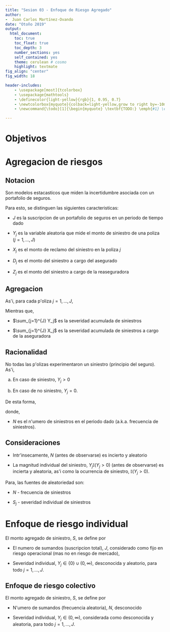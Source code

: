 ---
title: "Sesion 03 - Enfoque de Riesgo Agregado"
author:
-  Juan Carlos Martínez-Ovando
date: "Otoño 2019"
output:
  html_document:
    toc: true
    toc_float: true
    toc_depth: 3
    number_sections: yes
    self_contained: yes
    theme: cerulean # cosmo
    highlight: textmate
fig_align: "center"
fig_width: 18

header-includes:
    - \usepackage[most]{tcolorbox}
    - \usepackage{mathtools}
    - \definecolor{light-yellow}{rgb}{1, 0.95, 0.7}
    - \newtcolorbox{myquote}{colback=light-yellow,grow to right by=-10mm,grow to left by=-10mm, boxrule=0pt,boxsep=0pt,breakable}
    - \newcommand{\todo}[1]{\begin{myquote} \textbf{TODO:} \emph{#1} \end{myquote}}

---

\newcommand{\WiD}{\operatorname{\text{Wi}}}
\newcommand{\WeD}{\operatorname{\text{We}}}
\newcommand{\WeNormD}{\operatorname{\text{We-N}}}
\newcommand{\ExpD}{\operatorname{\text{Exp}}}
\newcommand{\BeD}{\operatorname{\text{Be}}}
\newcommand{\GeoD}{\operatorname{\text{Geo}}}
\newcommand{\StD}{\operatorname{\text{St}}}
\newcommand{\NormD}{\operatorname{\text{N}}}
\newcommand{\GaD}{\operatorname{\text{Ga}}}
\newcommand{\UniD}{\operatorname{\text{U}}}
\newcommand{\DirD}{\operatorname{\text{Dir}}}
\newcommand{\IG}{\operatorname{\text{InG}}}
\newcommand{\IncGa}{\operatorname{\text{IGa}}}
\newcommand{\IGa}{\operatorname{\text{InGa}}}
\newcommand{\PoD}{\operatorname{\text{Po}}}
\newcommand{\BS}{\operatorname{\text{BS}}}
\newcommand{\DP}{\operatorname{\text{DP}}}
\newcommand{\BinD}{\operatorname{\text{Bin}}}
\newcommand{\BinNegD}{\operatorname{\text{BinNeg}}}
\newcommand{\dd}{\mathrm{d}}
\newcommand{\Indic}{\mathbb{I}}
\newcommand{\Borel}{\operatorname{\mathscr{B}}}
\newcommand{\Filtration}{\operatorname{\mathscr{F}}}
\newcommand{\Expec}{\operatorname{\mathbb{E}}}
\newcommand{\Var}{\operatorname{\text{var}}}


# Objetivos


# Agregacion de riesgos

## Notacion

Son modelos estacasticos que miden la incertidumbre asociada con un portafolio de seguros.
	  	
Para esto, se distinguen las siguientes caracteristicas:

* $J$ es la suscripcion de un portafolio de seguros en un periodo de tiempo dado

* $Y_j$ es la variable aleatoria que mide el monto de siniestro de una poliza ($j=1,\ldots,J$)

* $X_j$ es el monto de reclamo del siniestro en la poliza $j$

* $D_j$ es el monto del siniestro a cargo del asegurado

* $Z_j$ es el monto del siniestro a cargo de la reaseguradora


## Agregacion

As\'i, para cada p\'oliza $j=1,\ldots,J$,
\begin{equation}
  Y_j = D_j + X_j + Z_j.
\end{equation}
		
Mientras que,

* $\sum_{j=1}^{J} Y_j$ es la severidad acumulada de siniestros

* $\sum_{j=1}^{J} X_j$ es la severidad acumulada de siniestros a cargo de la aseguradora

## Racionalidad

No todas las p\'olizas experimentaron un siniestro (principio del seguro). As\'i,

a.  En caso de siniestro, $Y_j > 0$

b. En caso de no siniestro, $Y_j = 0$.

De esta forma,

\begin{eqnarray}
	\sum_{j=1}^{J} Y_j
	& = & 
	\sum_{j|Y_j=0} Y_j
	+
	\sum_{j|Y_j>0} Y_j
	\nonumber \\
	& = & 
	\sum_{j} Y_j \Indic(Y_j=0)
	+
	\sum_{j} Y_j \Indic(Y_j>0)
	\nonumber \\
	& = & 
  \sum_{j}^{N} Y_j \Indic(Y_j>0),
\end{eqnarray}
donde,

* $N$ es el n\'umero de siniestros en el periodo dado (a.k.a. frecuencia de siniestros).

## Consideraciones

* Intr\'insecamente, $N$ (antes de observarse) es incierto y aleatorio

* La magnitud individual del siniestro, $Y_j \Indic(Y_j>0)$ (antes de observarse) es incierta y aleatoria, as\'i como la ocurrencia de siniestro, $\Indic(Y_j>0)$.

Para, 
\begin{eqnarray}
S 	& = & 
\sum_{j}^{N} Y_j \Indic(Y_j>0),
\end{eqnarray}
las fuentes de aleatoriedad son:

* $N$ - frecuencia de siniestros

* $S_j$ - severidad individual de siniestros

# Enfoque de riesgo individual

El monto agregado de siniestro, $S$, se define por

* El numero de sumandos (suscripcion total), $J$, considerado como fijo en riesgo operacional (mas no en riesgo de mercado),

* Severidad individual, $Y_j \in \{0\}\cup (0,\infty)$, desconocida y aleatorio, para todo $j=1,\ldots,J$.

## Enfoque de riesgo colectivo

El monto agregado de siniestro, $S$, se define por

* N\'umero de sumandos (frecuencia aleatoria), $N$, desconocido

* Severidad individual, $Y_j \in (0,\infty)$, considerada como desconocida y aleatoria, para todo $j=1,\ldots,J$.

